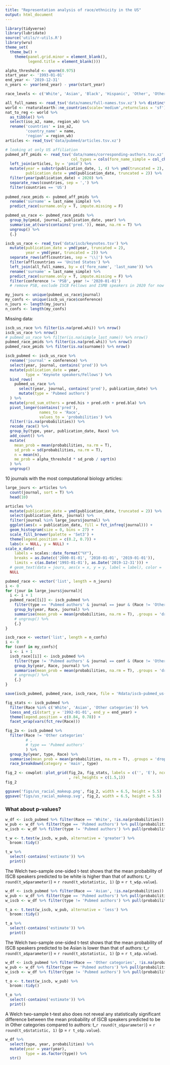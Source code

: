 ```yaml
---
title: "Representation analysis of race/ethnicity in the US"
output: html_document
---
```



```r
library(tidyverse)
library(lubridate)
source('utils/r-utils.R')
library(wru)
theme_set(
  theme_bw() + 
    theme(panel.grid.minor = element_blank(),
          legend.title = element_blank()))

alpha_threshold <- qnorm(0.975)
start_year <- '1993-01-01'
end_year <- '2019-12-31'
n_years <- year(end_year) - year(start_year)

race_levels <- c('White', 'Asian', 'Black', 'Hispanic', 'Other', 'Other categories')
```


```r
all_full_names <- read_tsv('data/names/full-names.tsv.xz') %>% distinct()
world <- rnaturalearth::ne_countries(scale='medium',returnclass = 'sf') 
nat_to_reg <- world %>% 
  as_tibble() %>% 
  select(iso_a2, name, region_wb) %>% 
  rename('countries' = iso_a2,
         'country_name' = name,
         'region' = region_wb)
articles <- read_tsv('data/pubmed/articles.tsv.xz')

# looking at only US affiliation
pubmed_aff_pmids <- read_tsv('data/names/corresponding-authors.tsv.xz',
                             col_types = cols(fore_name_simple = col_character())) %>%
  left_join(articles, by = 'pmid') %>%
  mutate(year = substr(publication_date, 1, 4) %>% ymd(truncated = 2),
         publication_date = ymd(publication_date, truncated = 2)) %>% 
  filter(year(publication_date) < 2020) %>% 
  separate_rows(countries, sep = ',') %>% 
  filter(countries == 'US')
  
pubmed_race_pmids <- pubmed_aff_pmids %>%
  rename('surname' = last_name_simple) %>% 
  predict_race(surname.only = T, impute.missing = F) 

pubmed_us_race <- pubmed_race_pmids %>% 
  group_by(pmid, journal, publication_date, year) %>% 
  summarise_at(vars(contains('pred.')), mean, na.rm = T) %>% 
  ungroup() %>%
  {.}

iscb_us_race <- read_tsv('data/iscb/keynotes.tsv') %>%
  mutate(publication_date = ymd(year, truncated = 2),
         year = ymd(year, truncated = 2)) %>% 
  separate_rows(afflcountries, sep = '\\|') %>% 
  filter(afflcountries == 'United States') %>% 
  left_join(all_full_names, by = c('fore_name', 'last_name')) %>%
  rename('surname' = last_name_simple) %>%
  predict_race(surname.only = T, impute.missing = F) %>% 
  filter(conference != 'PSB', year != '2020-01-01') 
  # remove PSB, exclude ISCB Fellows and ISMB speakers in 2020 for now

my_jours <- unique(pubmed_us_race$journal)
my_confs <- unique(iscb_us_race$conference)
n_jours <- length(my_jours)
n_confs <- length(my_confs)
```

Missing data:
```r
iscb_us_race %>% filter(is.na(pred.whi)) %>% nrow()
iscb_us_race %>% nrow()
# pubmed_us_race %>% filter(is.na(simple_last_name)) %>% nrow()
pubmed_race_pmids %>% filter(is.na(pred.whi)) %>% nrow()
pubmed_race_pmids %>% filter(is.na(surname)) %>% nrow()
```


```r
iscb_pubmed <- iscb_us_race %>%
  rename('journal' = conference) %>% 
  select(year, journal, contains('pred')) %>%
  mutate(publication_date = year,
         type = 'Keynote speakers/Fellows') %>%
  bind_rows(
    pubmed_us_race %>%
      select(year, journal, contains('pred'), publication_date) %>%
      mutate(type = 'Pubmed authors')
  ) %>%
  mutate(pred_sum_others = pred.his + pred.oth + pred.bla) %>% 
  pivot_longer(contains('pred'),
               names_to = 'Race',
               values_to = 'probabilities') %>%
  filter(!is.na(probabilities)) %>% 
  recode_race() %>%
  group_by(type, year, publication_date, Race) %>%
  add_count() %>%
  mutate(
    mean_prob = mean(probabilities, na.rm = T),
    sd_prob = sd(probabilities, na.rm = T),
    n = mean(n),
    me_prob = alpha_threshold * sd_prob / sqrt(n)
  ) %>%
  ungroup() 
```

10 journals with the most computational biology articles:

```r
large_jours <- articles %>%
  count(journal, sort = T) %>% 
  head(10)

articles %>% 
  mutate(publication_date = ymd(publication_date, truncated = 2)) %>% 
  select(publication_date, journal) %>% 
  filter(journal %in% large_jours$journal) %>% 
  ggplot(aes(x = publication_date, fill = fct_infreq(journal))) +
  geom_histogram(size = 0, bins = 27) +
  scale_fill_brewer(palette = 'Set3') +
  theme(legend.position = c(0.2, 0.7)) +
  labs(x = NULL, y = NULL) +
scale_x_date(
    labels = scales::date_format("%Y"),
    breaks = as.Date(c('2000-01-01', '2010-01-01', '2019-01-01')),
    limits = c(as.Date('1993-01-01'), as.Date('2019-12-31'))) + 
  # geom_text(data = jours, aes(x = x, y = y, label = label), color = 'grey10') +
  NULL
```


```r
pubmed_race <- vector('list', length = n_jours)
i <- 0
for (jour in large_jours$journal){
  i <- i + 1
  pubmed_race[[i]] <- iscb_pubmed %>%
    filter(type == 'Pubmed authors' & journal == jour & (Race != 'Other categories')) %>%
    group_by(year, Race, journal) %>%
    summarise(mean_prob = mean(probabilities, na.rm = T), .groups = 'drop') %>%
    # ungroup() %>% 
    {.}
}

iscb_race <- vector('list', length = n_confs)
i <- 0
for (conf in my_confs){
  i <- i + 1
  iscb_race[[i]] <- iscb_pubmed %>%
    filter(type != 'Pubmed authors' & journal == conf & (Race != 'Other categories')) %>%
    group_by(year, Race, journal) %>%
    summarise(mean_prob = mean(probabilities, na.rm = T), .groups = 'drop') %>%
    # ungroup() %>% 
    {.}
}
```

```r
save(iscb_pubmed, pubmed_race, iscb_race, file = 'Rdata/iscb-pubmed_us-race.Rdata')
```

```r
fig_stats <- iscb_pubmed %>% 
  filter(Race %in% c('White', 'Asian', 'Other categories')) %>% 
  loess_and_ci(start_y = '1992-01-01', end_y = end_year) +
  theme(legend.position = c(0.84, 0.78)) +
  facet_wrap(vars(fct_rev(Race)))

fig_2a <- iscb_pubmed %>%
  filter(Race != 'Other categories'
         # ,
         # type == 'Pubmed authors'
         ) %>%
  group_by(year, type, Race) %>%
  summarise(mean_prob = mean(probabilities, na.rm = T), .groups = 'drop') %>%
  race_breakdown(category = 'main', type)

fig_2 <- cowplot::plot_grid(fig_2a, fig_stats, labels = c('', 'E'), ncol = 1
                            , rel_heights = c(1.5,1))
fig_2

ggsave('figs/us_racial_makeup.png', fig_2, width = 6.5, height = 5.5)
ggsave('figs/us_racial_makeup.svg', fig_2, width = 6.5, height = 5.5)
```

### What about p-values?

```r
w_df <- iscb_pubmed %>% filter(Race == 'White', !is.na(probabilities))
w_pub <- w_df %>% filter(type == 'Pubmed authors') %>% pull(probabilities)
w_iscb <- w_df %>% filter(type != 'Pubmed authors') %>% pull(probabilities)

t_w <- t.test(w_iscb, w_pub, alternative = 'greater') %>% 
  broom::tidy() 

t_w %>% 
  select(-contains('estimate')) %>% 
  print()
```
The Welch two-sample one-sided t-test shows that the mean probability of ISCB speakers predicted to be white is higher than that of authors: t\_`r round(t_w$parameter)`) = `r round(t_w$statistic, 1)`  (p = `r t_w$p.value`).

```r
w_df <- iscb_pubmed %>% filter(Race == 'Asian', !is.na(probabilities))
w_pub <- w_df %>% filter(type == 'Pubmed authors') %>% pull(probabilities)
w_iscb <- w_df %>% filter(type != 'Pubmed authors') %>% pull(probabilities)

t_a <- t.test(w_iscb, w_pub, alternative = 'less') %>% 
  broom::tidy() 

t_a %>% 
  select(-contains('estimate')) %>% 
  print()
```
The Welch two-sample one-sided t-test shows that the mean probability of ISCB speakers predicted to be Asian is lower than that of authors: t\_`r round(t_a$parameter)`) = `r round(t_a$statistic, 1)` (p = `r t_a$p.value`).

```r
w_df <- iscb_pubmed %>% filter(Race == 'Other categories', !is.na(probabilities))
w_pub <- w_df %>% filter(type == 'Pubmed authors') %>% pull(probabilities)
w_iscb <- w_df %>% filter(type != 'Pubmed authors') %>% pull(probabilities)

t_o <- t.test(w_iscb, w_pub) %>% 
  broom::tidy() 

t_o %>% 
  select(-contains('estimate')) %>% 
  print()
```
A Welch two-sample t-test also does not reveal any statistically significant difference between the mean probability of ISCB speakers predicted to be in Other categories compared to authors: t\_`r round(t_o$parameter)`) = `r round(t_o$statistic, 1)`  (p = `r t_o$p.value`).


```r
w_df %>% 
  select(type, year, probabilities) %>% 
  mutate(year = year(year),
         type = as.factor(type)) %>% 
  str()
```

